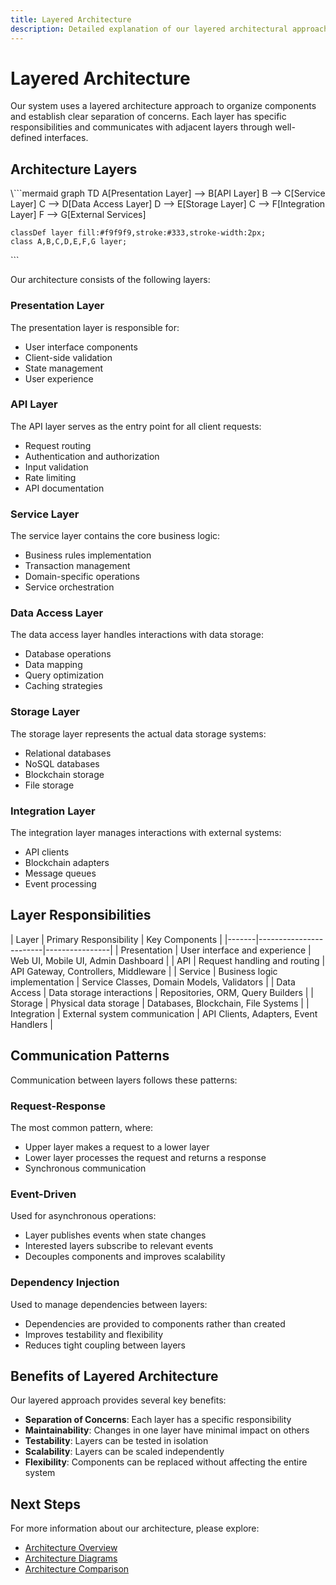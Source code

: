 ```yaml
---
title: Layered Architecture
description: Detailed explanation of our layered architectural approach
---
```



# Layered Architecture

<ContentBlock>
  Our system uses a layered architecture approach to organize components and establish clear separation of concerns.
  Each layer has specific responsibilities and communicates with adjacent layers through well-defined interfaces.
</ContentBlock>

<SectionAnchor id="architecture-layers" />

## Architecture Layers

<DiagramBlock title="Layered Architecture Overview">
  \```mermaid
  graph TD
    A[Presentation Layer] --> B[API Layer]
    B --> C[Service Layer]
    C --> D[Data Access Layer]
    D --> E[Storage Layer]
    C --> F[Integration Layer]
    F --> G[External Services]
    
    classDef layer fill:#f9f9f9,stroke:#333,stroke-width:2px;
    class A,B,C,D,E,F,G layer;
  \```
</DiagramBlock>

Our architecture consists of the following layers:

### Presentation Layer

The presentation layer is responsible for:

- User interface components
- Client-side validation
- State management
- User experience

### API Layer

The API layer serves as the entry point for all client requests:

- Request routing
- Authentication and authorization
- Input validation
- Rate limiting
- API documentation

### Service Layer

The service layer contains the core business logic:

- Business rules implementation
- Transaction management
- Domain-specific operations
- Service orchestration

### Data Access Layer

The data access layer handles interactions with data storage:

- Database operations
- Data mapping
- Query optimization
- Caching strategies

### Storage Layer

The storage layer represents the actual data storage systems:

- Relational databases
- NoSQL databases
- Blockchain storage
- File storage

### Integration Layer

The integration layer manages interactions with external systems:

- API clients
- Blockchain adapters
- Message queues
- Event processing

<SectionAnchor id="layer-responsibilities" />

## Layer Responsibilities

<TableBlock title="Layer Responsibilities">
| Layer | Primary Responsibility | Key Components |
|-------|------------------------|----------------|
| Presentation | User interface and experience | Web UI, Mobile UI, Admin Dashboard |
| API | Request handling and routing | API Gateway, Controllers, Middleware |
| Service | Business logic implementation | Service Classes, Domain Models, Validators |
| Data Access | Data storage interactions | Repositories, ORM, Query Builders |
| Storage | Physical data storage | Databases, Blockchain, File Systems |
| Integration | External system communication | API Clients, Adapters, Event Handlers |
</TableBlock>

<SectionAnchor id="communication-patterns" />

## Communication Patterns

Communication between layers follows these patterns:

### Request-Response

The most common pattern, where:

- Upper layer makes a request to a lower layer
- Lower layer processes the request and returns a response
- Synchronous communication

### Event-Driven

Used for asynchronous operations:

- Layer publishes events when state changes
- Interested layers subscribe to relevant events
- Decouples components and improves scalability

### Dependency Injection

Used to manage dependencies between layers:

- Dependencies are provided to components rather than created
- Improves testability and flexibility
- Reduces tight coupling between layers

<SectionAnchor id="benefits" />

## Benefits of Layered Architecture

Our layered approach provides several key benefits:

- **Separation of Concerns**: Each layer has a specific responsibility
- **Maintainability**: Changes in one layer have minimal impact on others
- **Testability**: Layers can be tested in isolation
- **Scalability**: Layers can be scaled independently
- **Flexibility**: Components can be replaced without affecting the entire system

<SectionAnchor id="next-steps" />

## Next Steps

For more information about our architecture, please explore:

- [Architecture Overview](/architecture/overview)
- [Architecture Diagrams](/architecture/diagrams)
- [Architecture Comparison](/architecture/comparison)
